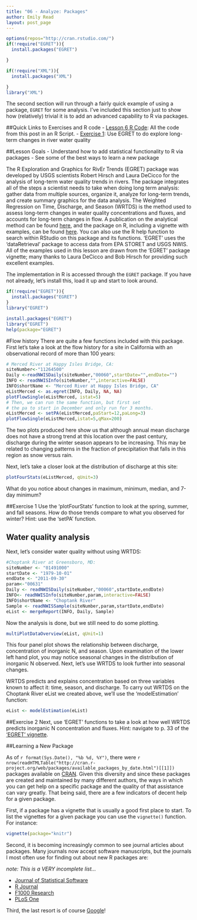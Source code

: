 ```yaml
---
title: "06 - Analyze: Packages"
author: Emily Read
layout: post_page
---
```


```r
options(repos="http://cran.rstudio.com/")
if(!require("EGRET")){
  install.packages("EGRET")

}

if(!require("XML")){
  install.packages("XML")

}
library("XML")

```

The second section will run through a fairly quick example of using a package, `EGRET` for some analysis.  I've included this section just to show how (relatively) trivial it is to add an advanced capability to R via packages.

##Quick Links to Exercises and R code
- [Lesson 6 R Code](/introR/rmd_posts/2015-01-15-06-Analyze.R): All the code from this post in an R Script.
- [Exercise 1](#exercise-1): Use EGRET to do explore long-term changes in river water quality

##Lesson Goals
- Understand how to add statistical functionality to R via packages
- See some of the best ways to learn a new package

The R Exploration and Graphics for RivEr Trends (EGRET) package was developed by USGS scientists Robert Hirsch and Laura DeCicco for the analysis of long-term water quality trends in rivers. The package integrates all of the steps a scientist needs to take when doing long term analysis: gather data from multiple sources, organize it, analyze for long-term trends, and create summary graphics for the data analysis. The Weighted Regression on Time, Discharge, and Season (WRTDS) is the method used to assess long-term changes in water quality concentrations and fluxes, and accounts for long-term changes in flow. A publication on the analytical method can be found [here](http://pubs.usgs.gov/tm/04/a10/pdf/tm4A10.pdf), and the package on R, including a vignette with examples, can be found [here](http://cran.r-project.org/web/packages/EGRET/index.html). You can also use the R help function to search within RStudio on this package and its functions. 'EGRET' uses the 'dataRetrieval' package to access data from EPA STORET and USGS NWIS. All of the examples used in this lesson are drawn from the 'EGRET' package vignette; many thanks to Laura DeCicco and Bob Hirsch for providing such excellent examples. 

The implementation in R is accessed through the `EGRET` package.  If you have not already, let's install this, load it up and start to look around.

```r
if(!require("EGRET")){
  install.packages("EGRET")
}
library("EGRET")
```

```r
install.packages("EGRET")
library("EGRET")
help(package="EGRET")
```

#Flow history
There are quite a few functions included with this package. First let's take a look at the flow history for a site in California with an observational record of more than 100 years:

```r
# Merced River at Happy Isles Bridge, CA:
siteNumber<-"11264500"
Daily <-readNWISDaily(siteNumber,"00060",startDate="",endDate="")
INFO <- readNWISInfo(siteNumber,"",interactive=FALSE)
INFO$shortName <- "Merced River at Happy Isles Bridge, CA"
eListMerced <- as.egret(INFO, Daily, NA, NA)
plotFlowSingle(eListMerced, istat=5)
# Then, we can run the same function, but first set
# the pa to start in December and only run for 3 months.
eListMerced <- setPA(eListMerced,paStart=12,paLong=3)
plotFlowSingle(eListMerced,istat=5,qMax=200)

```

The two plots produced here show us that although annual mean discharge does not have a strong trend at this location over the past century, discharge during the winter season appears to be increasing. This may be related to changing patterns in the fraction of precipitation that falls in this region as snow versus rain. 

Next, let's take a closer look at the distribution of discharge at this site: 

```r
plotFourStats(eListMerced, qUnit=3)
```

What do you notice about changes in maximum, minimum, median, and 7-day minimum?

##Exercise 1
Use the 'plotFourStats' function to look at the spring, summer, and fall seasons. How do those trends compare to what you observed for winter? Hint: use the 'setPA' function. 


## Water quality analysis

Next, let's consider water quality without using WRTDS:



```r
#Choptank River at Greensboro, MD:
siteNumber <- "01491000"
startDate <- "1979-10-01"
endDate <- "2011-09-30"
param<-"00631"
Daily <- readNWISDaily(siteNumber,"00060",startDate,endDate)
INFO<- readNWISInfo(siteNumber,param,interactive=FALSE)
INFO$shortName <- "Choptank River"
Sample <- readNWISSample(siteNumber,param,startDate,endDate)
eList <- mergeReport(INFO, Daily, Sample)
```

Now the analysis is done, but we still need to do some plotting. 

```r
multiPlotDataOverview(eList, qUnit=1)
```

This four panel plot shows the relationship between discharge, concentration of inorganic N, and season. Upon examination of the lower left hand plot, you may notice seasonal changes in the distribution of inorganic N observed. Next, let's use WRTDS to look further into seasonal changes. 

WRTDS predicts and explains concentration based on three variables known to affect it: time, season, and discharge. To carry out WRTDS on the Choptank River eList we created above, we'll use the 'modelEstimation' function:

```r
eList <- modelEstimation(eList)
```

##Exercise 2
Next, use 'EGRET' functions to take a look at how well WRTDS predicts inorganic N concentration and fluxes. Hint: navigate to p. 33 of the ['EGRET' vignette](http://cran.r-project.org/web/packages/EGRET/vignettes/EGRET.pdf).



##Learning a New Package

As of `r format(Sys.Date(), "%b %d, %Y")`, there were `r nrow(readHTMLTable("http://cran.r-project.org/web/packages/available_packages_by_date.html")[[1]])` packages available on [CRAN](http://cran.r-project.org/web/packages/).  Given this diversity and since these packages are created and maintained by many different authors, the ways in which you can get help on a specific package and the quality of that assistance can vary greatly.  That being said, there are a few indicators of decent help for a given package.

First, if a package has a vignette that is usually a good first place to start.  To list the vignettes for a given package you can use the `vignette()` function.  For instance:

```r
vignette(package="knitr")
```

Second, it is becoming increasingly common to see journal articles about packages.  Many journals now accept software manuscripts, but the journals I most often use for finding out about new R packages are:

*note: This is a VERY incomplete list...*

- [Journal of Statistical Software](http://www.jstatsoft.org/)
- [R Journal](http://journal.r-project.org/)
- [F1000 Research](http://f1000research.com/search?q=R%20Package&sortingBy=&sortingOrder=&indexed=&articleTypes=SOFTWARE_TOOLS)
- [PLoS One](http://www.plosone.org/search/simple?from=globalSimpleSearch&filterJournals=PLoSONE&query=R+Package&x=0&y=0)

Third, the last resort is of course [Google](http://www.google.com)!  



